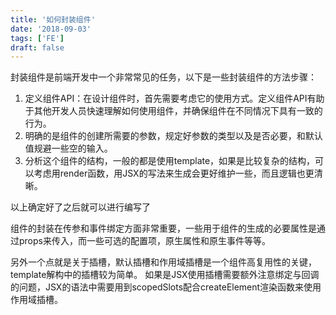 ```yaml
---
title: '如何封装组件'
date: '2018-09-03'
tags: ['FE']
draft: false
---
```


封装组件是前端开发中一个非常常见的任务，以下是一些封装组件的方法步骤：

1. 定义组件API：在设计组件时，首先需要考虑它的使用方式。定义组件API有助于其他开发人员快速理解如何使用组件，并确保组件在不同情况下具有一致的行为。
2. 明确的是组件的创建所需要的参数，规定好参数的类型以及是否必要，和默认值规避一些空的输入。
3. 分析这个组件的结构，一般的都是使用template，如果是比较复杂的结构，可以考虑用render函数，用JSX的写法来生成会更好维护一些，而且逻辑也更清晰。

以上确定好了之后就可以进行编写了

组件的封装在传参和事件绑定方面非常重要，一些用于组件的生成的必要属性是通过props来传入，而一些可选的配置项，原生属性和原生事件等等。

另外一个点就是关于插槽，默认插槽和作用域插槽是一个组件高复用性的关键，template解构中的插槽较为简单。
如果是JSX使用插槽需要额外注意绑定与回调的问题，JSX的语法中需要用到scopedSlots配合createElement渲染函数来使用作用域插槽。

